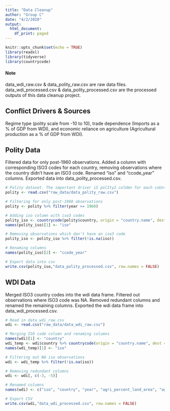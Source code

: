 ---
title: "Data Cleanup"
author: "Group C"
date: "4/2/2020"
output:
  html_document:
    df_print: paged
---

```{r setup, include=FALSE}
knitr::opts_chunk$set(echo = TRUE)
library(readxl)
library(tidyverse)
library(countrycode)
```

#### Note
data_wdi_raw.csv & data_polity_raw.csv are raw data files. data_wdi_processed.csv & data_polity_processed.csv are the processed outputs of this data cleanup project.

## Conflict Drivers & Sources
Regime type (polity scale from -10 to 10), trade dependence (Imports as a % of GDP from WDI), and economic reliance on agriculture (Agricultural production as a % of GDP from WDI).

## Polity Data
Filtered data for only post-1960 observations. Added a column with corresponding ISO3 codes for each country, removing observations where the country didn't have an ISO3 code. Renamed "iso" and "ccode_year" columns. Exported data into data_polity_processed.csv.

```{r}
# Polity dataset. The important driver iS polIty2 colUmn for each coUntry and year.
polity <- read.csv("raw_data/data_polity_raw.csv")

# Filtering for only post-1960 observations
polity <- polity %>% filter(year >= 1960)

# Adding iso column with iso3 codes
polity_iso <- countrycode(polity$country, origin = "country.name", destination = "iso3c") %>% cbind(polity)
names(polity_iso)[1] <- "iso"

# Removing observations which don't have an iso3 code
polity_iso <- polity_iso %>% filter(!is.na(iso))

# Renaming columns
names(polity_iso)[2] <- "ccode_year"

# Export data into csv
write.csv(polity_iso,"data_polity_processed.csv", row.names = FALSE)
```

## WDI Data

Merged ISO3 country codes into the wdi data frame. Filtered out observations where ISO3 code was NA. Removed redundant columns and renamed the remaining columns. Exported the wdi data frame into data_wdi_processed.csv.

```{r}
# Read in data_wdi_raw.csv
wdi <- read.csv("raw_data/data_wdi_raw.csv")

# Merging ISO code column and renaming columns
names(wdi)[1] <- "country"
wdi_temp <- wdi$country %>% countrycode(origin = "country.name", dest = "iso3c") %>% cbind(wdi) 
names(wdi_temp)[1] <- "iso"

# Filtering out NA iso observations
wdi <- wdi_temp %>% filter(!is.na(iso)) 

# Removing redundant columns
wdi <- wdi[, c(-3, -5)]

# Renamed columns
names(wdi) <- c("iso", "country", "year", "agri_percent_land_area", "agri_forestry_fishing_percent_GDP", "agri_employment_percent", "imports_percent_GDP")

# Export CSV
write.csv(wdi,"data_wdi_processed.csv", row.names = FALSE)

```

